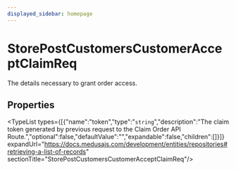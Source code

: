 ```yaml
---
displayed_sidebar: homepage
---
```



# StorePostCustomersCustomerAcceptClaimReq

The details necessary to grant order access.

## Properties

<TypeList types={[{"name":"token","type":"`string`","description":"The claim token generated by previous request to the Claim Order API Route.","optional":false,"defaultValue":"","expandable":false,"children":[]}]} expandUrl="https://docs.medusajs.com/development/entities/repositories#retrieving-a-list-of-records" sectionTitle="StorePostCustomersCustomerAcceptClaimReq"/>
